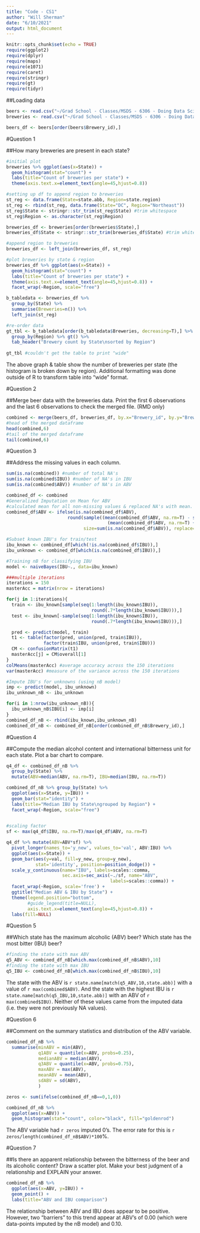 ---
title: "Code - CS1"
author: "Will Sherman"
date: "6/10/2021"
output: html_document
---

```{r setup, include=FALSE}
knitr::opts_chunk$set(echo = TRUE)
require(ggplot2)
require(dplyr)
require(maps)
require(e1071)
require(caret)
require(stringr)
require(gt)
require(tidyr)
```

##Loading data
```{r, warning=F}
beers <- read.csv("~/Grad School - Classes/MSDS - 6306 - Doing Data Science/MSDS_6306_DDS_Git/Unit 8 and 9 Case Study 1/Beers.csv")
breweries <- read.csv("~/Grad School - Classes/MSDS - 6306 - Doing Data Science/MSDS_6306_DDS_Git/Unit 8 and 9 Case Study 1/Breweries.csv")

beers_df <- beers[order(beers$Brewery_id),]
```

#Question 1

##How many breweries are present in each state?
```{r, warning=F}
#initial plot
breweries %>% ggplot(aes(x=State)) +
  geom_histogram(stat="count") +
  labs(title="Count of breweries per state") +
  theme(axis.text.x=element_text(angle=45,hjust=0.8))

#setting up df to append region to breweries
st_reg <- data.frame(State=state.abb, Region=state.region)
st_reg <- rbind(st_reg, data.frame(State="DC", Region="Northeast"))
st_reg$State <- stringr::str_trim(st_reg$State) #trim whitespace
st_reg$Region <- as.character(st_reg$Region)

breweries_df <- breweries[order(breweries$State),]
breweries_df$State <- stringr::str_trim(breweries_df$State) #trim whitespace

#append region to breweries  
breweries_df <- left_join(breweries_df, st_reg)

#plot breweries by state & region
breweries_df %>% ggplot(aes(x=State)) +
  geom_histogram(stat="count") +
  labs(title="Count of breweries per state") +
  theme(axis.text.x=element_text(angle=45,hjust=0.8)) +
  facet_wrap(~Region, scale="free")

b_tabledata <- breweries_df %>%
  group_by(State) %>%
  summarise(Breweries=n()) %>%
  left_join(st_reg)

#re-order data
gt_tbl <- b_tabledata[order(b_tabledata$Breweries, decreasing=T),] %>%
  group_by(Region) %>% gt() %>%
  tab_header("Brewery count by State\nsorted by Region")
  
gt_tbl #couldn't get the table to print "wide"
```
The above graph & table show the number of breweries per state (the histogram is broken down by region). Additional formatting was done outside of R to transform table into "wide" format.

#Question 2

##Merge beer data with the breweries data. Print the first 6 observations and the last 6 observations to check the merged file. (RMD only)
```{r}
combined <- merge(beers_df, breweries_df, by.x="Brewery_id", by.y="Brew_ID")
#head of the merged dataframe
head(combined,6)
#tail of the merged dataframe
tail(combined,6)
```

#Question 3

##Address the missing values in each column.
```{r, warning=F}
sum(is.na(combined)) #number of total NA's
sum(is.na(combined$IBU)) #number of NA's in IBU
sum(is.na(combined$ABV)) #number of NA's in ABV

combined_df <- combined
#Generalized Imputation on Mean for ABV
#calculated mean for all non-missing values & replaced NA's with mean.
combined_df$ABV <- ifelse(is.na(combined_df$ABV),
                       round(sample((mean(combined_df$ABV, na.rm=T) - sd(combined_df$ABV, na.rm=T)):
                                      (mean(combined_df$ABV, na.rm=T) + sd(combined_df$ABV, na.rm=T)),
                             size=sum(is.na(combined_df$ABV)), replace=T), 0), combined_df$ABV)

#Subset known IBU's for train/test
ibu_known <- combined_df[which(!is.na(combined_df$IBU)),]
ibu_unknown <- combined_df[which(is.na(combined_df$IBU)),]

#Training nB for classifying IBU
model <- naiveBayes(IBU~., data=ibu_known)

###multiple iterations
iterations = 150
masterAcc = matrix(nrow = iterations)

for(j in 1:iterations){
  train <- ibu_known[sample(seq(1:length(ibu_known$IBU)),
                                round(.7*length(ibu_known$IBU))),]
  test <- ibu_known[-sample(seq(1:length(ibu_known$IBU)),
                                round(.7*length(ibu_known$IBU))),]

  pred <- predict(model, train)
  t1 <- table(factor(pred, union(pred, train$IBU)),
              factor(train$IBU, union(pred, train$IBU)))
  CM <- confusionMatrix(t1)
  masterAcc[j] = CM$overall[1]
}
colMeans(masterAcc) #average accuracy across the 150 iterations
var(masterAcc) #measure of the variance across the 150 iterations

#Impute IBU's for unknowns (using nB model)
imp <- predict(model, ibu_unknown)
ibu_unknown_nB <- ibu_unknown

for(i in 1:nrow(ibu_unknown_nB)){
  ibu_unknown_nB$IBU[i] <- imp[i]
}
combined_df_nB <- rbind(ibu_known,ibu_unknown_nB)
combined_df_nB <- combined_df_nB[order(combined_df_nB$Brewery_id),]
```

#Question 4

##Compute the median alcohol content and international bitterness unit for each state. Plot a bar chart to compare.
```{r}
q4_df <- combined_df_nB %>% 
  group_by(State) %>% 
  mutate(ABV=median(ABV, na.rm=T), IBU=median(IBU, na.rm=T))

combined_df_nB %>% group_by(State) %>%
  ggplot(aes(x=State, y=IBU)) +
  geom_bar(stat="identity") +
  labs(title="Median IBU by State\ngrouped by Region") +
  facet_wrap(~Region, scale="free")
  

#scaling factor
sf <- max(q4_df$IBU, na.rm=T)/max(q4_df$ABV, na.rm=T)

q4_df %>% mutate(ABV=ABV*sf) %>%
  pivot_longer(names_to='y_new', values_to='val', ABV:IBU) %>%
  ggplot(aes(x=State)) +
  geom_bar(aes(y=val, fill=y_new, group=y_new),
           stat='identity', position=position_dodge()) +
  scale_y_continuous(name="IBU", labels=scales::comma,
                     sec.axis=sec_axis(~./sf, name="ABV",
                                       labels=scales::comma)) +
  facet_wrap(~Region, scale='free') +
  ggtitle("Median ABV & IBU by State") +
  theme(legend.position="bottom",
        #guide_legend(title=NULL),
        axis.text.x=element_text(angle=45,hjust=0.8)) +
  labs(fill=NULL)
```

#Question 5

##Which state has the maximum alcoholic (ABV) beer? Which state has the most bitter (IBU) beer?
```{r}
#finding the state with max ABV
q5_ABV <- combined_df_nB[which.max(combined_df_nB$ABV),10]
#finding the state with max IBU
q5_IBU <- combined_df_nB[which.max(combined_df_nB$IBU),10]
```
The state with the ABV is `r state.name[match(q5_ABV,10,state.abb)]` with a value of `r max(combined$ABV)`. And the state with the highest IBU is `r state.name[match(q5_IBU,10,state.abb)]` with an ABV of `r max(combined$IBU)`. Neither of these values came from the imputed data (i.e. they were not previously NA values).

#Question 6

##Comment on the summary statistics and distribution of the ABV variable.
```{r}
combined_df_nB %>% 
  summarise(minABV = min(ABV),
            q1ABV = quantile(x=ABV, probs=0.25),
            medianABV = median(ABV),
            q3ABV = quantile(x=ABV, probs=0.75),
            maxABV = max(ABV),
            meanABV = mean(ABV),
            sdABV = sd(ABV),
            )

zeros <- sum(ifelse(combined_df_nB==0,1,0))

combined_df_nB %>%
  ggplot(aes(x=ABV)) +
  geom_histogram(stat="count", color="black", fill="goldenrod")
```
The ABV variable had `r zeros` imputed 0's. The error rate for this is `r zeros/length(combined_df_nB$ABV)*100`%.


#Question 7

##Is there an apparent relationship between the bitterness of the beer and its alcoholic content? Draw a scatter plot. Make your best judgment of a relationship and EXPLAIN your answer.
```{r}
combined_df_nB %>%
  ggplot(aes(x=ABV, y=IBU)) +
  geom_point() +
  labs(title="ABV and IBU comparison")
```
The relationship between ABV and IBU does appear to be positive. However, two “barriers” to this trend appear at ABV’s of 0.00 (which were data-points imputed by the nB model) and 0.10.

